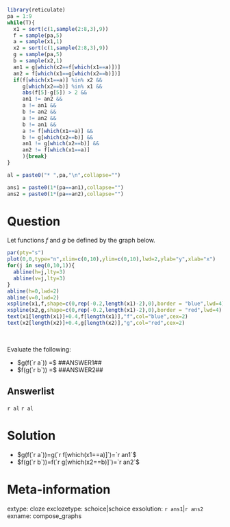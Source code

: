```r
library(reticulate)
pa = 1:9
while(T){
  x1 = sort(c(1,sample(2:8,3),9))
  f = sample(pa,5)
  a = sample(x1,1)
  x2 = sort(c(1,sample(2:8,3),9))
  g = sample(pa,5)
  b = sample(x2,1)
  an1 = g[which(x2==f[which(x1==a)])]
  an2 = f[which(x1==g[which(x2==b)])]
  if(f[which(x1==a)] %in% x2 &&
     g[which(x2==b)] %in% x1 &&
     abs(f[5]-g[5]) > 2 &&
     an1 != an2 &&
     a != an1 &&
     b != an2 &&
     a != an2 &&
     b != an1 &&
     a != f[which(x1==a)] &&
     b != g[which(x2==b)] &&
     an1 != g[which(x2==b)] &&
     an2 != f[which(x1==a)]
     ){break}
}

al = paste0("* ",pa,"\n",collapse="")

ans1 = paste0(1*(pa==an1),collapse="")
ans2 = paste0(1*(pa==an2),collapse="")
```

Question
========

Let functions $f$ and $g$ be defined by the graph below.

```r
par(pty="s")
plot(0,0,type="n",xlim=c(0,10),ylim=c(0,10),lwd=2,ylab="y",xlab="x")
for(j in seq(0,10,1)){
  abline(h=j,lty=3)
  abline(v=j,lty=3)
}
abline(h=0,lwd=2)
abline(v=0,lwd=2)
xspline(x1,f,shape=c(0,rep(-0.2,length(x1)-2),0),border = "blue",lwd=4)
xspline(x2,g,shape=c(0,rep(-0.2,length(x1)-2),0),border = "red",lwd=4)
text(x1[length(x1)]+0.4,f[length(x1)],"f",col="blue",cex=2)
text(x2[length(x2)]+0.4,g[length(x2)],"g",col="red",cex=2)
```
\


Evaluate the following:

* $g(f(`r a`)) =$ ##ANSWER1##
* $f(g(`r b`)) =$ ##ANSWER2##

Answerlist
--------

`r al`
`r al`

Solution
========

* $g(f(`r a`))=g(`r f[which(x1==a)]`)=`r an1`$
* $f(g(`r b`))=f(`r g[which(x2==b)]`)=`r an2`$


Meta-information
============
extype: cloze
exclozetype: schoice|schoice
exsolution: `r ans1`|`r ans2`
exname: compose_graphs